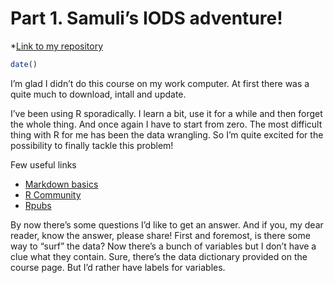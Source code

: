 
# Part 1. Samuli's IODS adventure!

*[Link to my repository](https://github.com/sampotarmo/IODS-project)

```r
date()
```

I'm glad I didn't do this course on my work computer. At first there was a quite much to download, intall and update.

I've been using R sporadically. I learn a bit, use it for a while and then forget the whole thing. And once again I have to start from zero. The most difficult thing with R for me has been the data wrangling. So I'm quite excited for the possibility to finally tackle this problem!

Few useful links

* [Markdown basics](https://rmarkdown.rstudio.com/lesson-1.html)
* [R Community](https://www.r-statistics.com/tag/r-community/)
* [Rpubs](https://rpubs.com/)

By now there's some questions I'd like to get an answer. And if you, my dear reader, know the answer, please share! First and foremost, is there some way to "surf" the data? Now there's a bunch of variables but I don't have a clue what they contain. Sure, there's the data dictionary provided on the course page. But I'd rather have labels for variables.